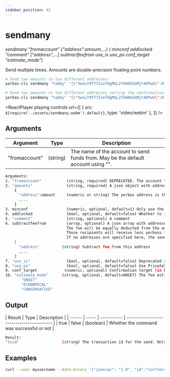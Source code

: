 ```yaml
---
sidebar_position: 42
---
```



# sendmany

_sendmany "fromaccount" {"address":amount,...} ( minconf addlocked "comment" ["address",...] subtractfeefrom use_is use_ps conf_target "estimate_mode")_

Send multiple times. Amounts are double-precision floating point numbers.

```bash
# Send two amounts to two different addresses:
yerbas-cli sendmany "tabby" "{\"XwnLY9Tf7Zsef8gMGL2fhWA9ZmMjt4KPwG\":0.01,\"XuQQkwA4FYkq2XERzMY2CiAZhJTEDAbtcG\":0.02}"

# Send two amounts to two different addresses setting the confirmation and comment:
yerbas-cli sendmany "tabby" "{\"XwnLY9Tf7Zsef8gMGL2fhWA9ZmMjt4KPwG\":0.01,\"XuQQkwA4FYkq2XERzMY2CiAZhJTEDAbtcG\":0.02}" 6 false "testing"
```

<ReactPlayer
  playing
  controls
  url={[
    { src: `${require('./assets/sendmany.webm').default}`, type: 'video/webm' },
  ]}
/>

## Arguments

| Argument      | Type     | Description                                                                      |
| ------------- | -------- | -------------------------------------------------------------------------------- |
| "fromaccount" | (string) | The name of the account to send funds from. May be the default account using "". |

```bash
Arguments:
1. "fromaccount"           (string, required) DEPRECATED. The account to send the funds from. Should be "" for the default account
2. "amounts"               (string, required) A json object with addresses and amounts
    {
      "address":amount     (numeric or string) The yerbas address is the key, the numeric amount (can be string) in YERB is the value
      ,...
    }
3. minconf                 (numeric, optional, default=1) Only use the balance confirmed at least this many times.
4. addlocked               (bool, optional, default=false) Whether to include transactions locked via InstantSend.
5. "comment"               (string, optional) A comment
6. subtractfeefrom         (array, optional) A json array with addresses.
                           The fee will be equally deducted from the amount of each selected address.
                           Those recipients will receive less yerbass than you enter in their corresponding amount field.
                           If no addresses are specified here, the sender pays the fee.
    [
      "address"          (string) Subtract fee from this address
      ,...
    ]
7. "use_is"                (bool, optional, default=false) Deprecated and ignored
8. "use_ps"                (bool, optional, default=false) Use PrivateSend funds only
9. conf_target            (numeric, optional) Confirmation target (in blocks)
10. "estimate_mode"      (string, optional, default=UNSET) The fee estimate mode, must be one of:
       "UNSET"
       "ECONOMICAL"
       "CONSERVATIVE"
```

## Output

| Result | Type  | Description |
| ------ | ----- | ----------- | ----------------------------------------- |
| true   | false | (boolean)   | Whether the command was successful or not |

```bash
Result:
"txid"                   (string) The transaction id for the send. Only 1 transaction is created  regardless of the number of addresses.
```

## Examples

```bash
curl --user myusername --data-binary '{"jsonrpc": "1.0", "id":"curltest", "method": "sendmany", "params": ["tabby", "{\"XwnLY9Tf7Zsef8gMGL2fhWA9ZmMjt4KPwG\":0.01,\"XuQQkwA4FYkq2XERzMY2CiAZhJTEDAbtcG\":0.02}", 6, false, "testing"] }' -H 'content-type: text/plain;' http://127.0.0.1:9998/
```
